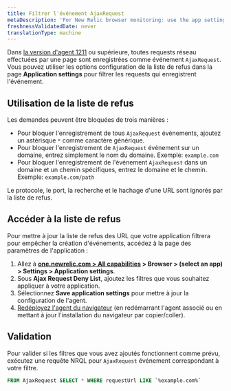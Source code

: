 ```yaml
---
title: Filtrer l'événement AjaxRequest
metaDescription: 'For New Relic browser monitoring: use the app settings page to filter which network calls are recorded as AjaxRequest events.'
freshnessValidatedDate: never
translationType: machine
---
```


Dans [la version d&apos;agent 1211](/docs/release-notes/new-relic-browser-release-notes/browser-agent-release-notes/) ou supérieure, toutes requests réseau effectuées par une page sont enregistrées comme événement `AjaxRequest`. Vous pouvez utiliser les options configuration de la liste de refus dans la page <DNT>**Application settings**</DNT> pour filtrer les requests qui enregistrent l&apos;événement.

## Utilisation de la liste de refus

Les demandes peuvent être bloquées de trois manières :

* Pour bloquer l&apos;enregistrement de tous `AjaxRequest` événements, ajoutez un astérisque `*` comme caractère générique.
* Pour bloquer l&apos;enregistrement de `AjaxRequest` événement sur un domaine, entrez simplement le nom du domaine. Exemple: `example.com`
* Pour bloquer l&apos;enregistrement de l&apos;événement `AjaxRequest` dans un domaine et un chemin spécifiques, entrez le domaine et le chemin. Exemple: `example.com/path`

Le protocole, le port, la recherche et le hachage d&apos;une URL sont ignorés par la liste de refus.

## Accéder à la liste de refus

Pour mettre à jour la liste de refus des URL que votre application filtrera pour empêcher la création d&apos;événements, accédez à la page des paramètres de l&apos;application :

1. Allez à <DNT>**[one.newrelic.com &gt; All capabilities](https://one.newrelic.com/all-capabilities) &gt; Browser &gt; (select an app) &gt; Settings &gt; Application settings**</DNT>.
2. Sous <DNT>**Ajax Request Deny List**</DNT>, ajoutez les filtres que vous souhaitez appliquer à votre application.
3. Sélectionnez <DNT>**Save application settings**</DNT> pour mettre à jour la configuration de l&apos;agent.
4. [Redéployez l&apos;agent du navigateur](/docs/browser/new-relic-browser/installation/upgrade-browser-agent) (en redémarrant l&apos;agent <InlinePopover type="apm" />associé ou en mettant à jour l&apos;installation du navigateur par copier/coller).

## Validation

Pour valider si les filtres que vous avez ajoutés fonctionnent comme prévu, exécutez une requête NRQL pour `AjaxRequest` événement correspondant à votre filtre.

```sql
FROM AjaxRequest SELECT * WHERE requestUrl LIKE `%example.com%`
```